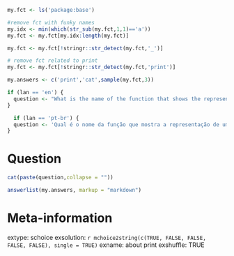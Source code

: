 ```r
my.fct <- ls('package:base')

#remove fct with funky names
my.idx <- min(which(str_sub(my.fct,1,1)=='a'))
my.fct <- my.fct[my.idx:length(my.fct)]

my.fct <- my.fct[!stringr::str_detect(my.fct,'_')]

# remove fct related to print
my.fct <- my.fct[!stringr::str_detect(my.fct,'print')]

my.answers <- c('print','cat',sample(my.fct,3))

if (lan == 'en') {
  question <- "What is the name of the function that shows the representation of an object in R's prompt ?"
}

  if (lan == 'pt-br') {
  question <- 'Qual é o nome da função que mostra a representação de um objeto no prompt do R?'
}
```

Question
========

```r
cat(paste(question,collapse = ""))
```


```r
answerlist(my.answers, markup = "markdown")
```

Meta-information
================
extype: schoice
exsolution: `r mchoice2string(c(TRUE, FALSE, FALSE, FALSE, FALSE), single = TRUE)`
exname: about print
exshuffle: TRUE
